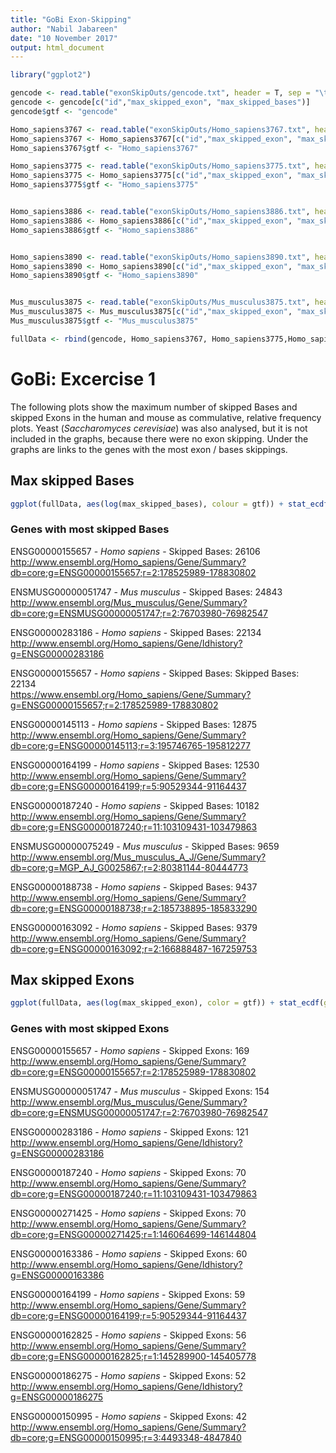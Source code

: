 ---
title: "GoBi Exon-Skipping"
author: "Nabil Jabareen"
date: "10 November 2017"
output: html_document
---

```{r, echo=FALSE, include=FALSE}

library("ggplot2")

gencode <- read.table("exonSkipOuts/gencode.txt", header = T, sep = "\t")
gencode <- gencode[c("id","max_skipped_exon", "max_skipped_bases")]
gencode$gtf <- "gencode"

Homo_sapiens3767 <- read.table("exonSkipOuts/Homo_sapiens3767.txt", header = T, sep = "\t")
Homo_sapiens3767 <- Homo_sapiens3767[c("id","max_skipped_exon", "max_skipped_bases")]
Homo_sapiens3767$gtf <- "Homo_sapiens3767"

Homo_sapiens3775 <- read.table("exonSkipOuts/Homo_sapiens3775.txt", header = T, sep = "\t")
Homo_sapiens3775 <- Homo_sapiens3775[c("id","max_skipped_exon", "max_skipped_bases")]
Homo_sapiens3775$gtf <- "Homo_sapiens3775"


Homo_sapiens3886 <- read.table("exonSkipOuts/Homo_sapiens3886.txt", header = T, sep = "\t")
Homo_sapiens3886 <- Homo_sapiens3886[c("id","max_skipped_exon", "max_skipped_bases")]
Homo_sapiens3886$gtf <- "Homo_sapiens3886"


Homo_sapiens3890 <- read.table("exonSkipOuts/Homo_sapiens3890.txt", header = T, sep = "\t")
Homo_sapiens3890 <- Homo_sapiens3890[c("id","max_skipped_exon", "max_skipped_bases")]
Homo_sapiens3890$gtf <- "Homo_sapiens3890"


Mus_musculus3875 <- read.table("exonSkipOuts/Mus_musculus3875.txt", header = T, sep = "\t")
Mus_musculus3875 <- Mus_musculus3875[c("id","max_skipped_exon", "max_skipped_bases")]
Mus_musculus3875$gtf <- "Mus_musculus3875"

fullData <- rbind(gencode, Homo_sapiens3767, Homo_sapiens3775,Homo_sapiens3886, Homo_sapiens3890, Mus_musculus3875)

```


# GoBi: Excercise 1

The following plots show the maximum number of skipped Bases and skipped Exons in the human and mouse as commulative, relative frequency plots. Yeast (*Saccharomyces cerevisiae*) was also analysed, but it is not included in the graphs, because there were no exon skipping. Under the graphs are links to the genes with the most exon / bases skippings.

## Max skipped Bases

```{r, echo=F}
ggplot(fullData, aes(log(max_skipped_bases), colour = gtf)) + stat_ecdf(geom = "step") + coord_cartesian(xlim = c(3,7)) + labs(colour = "Source Organism" ) + labs(x = "Log[max skipped Bases]") + labs(y="Relative frequency") + labs(title="Cmmulative plot of max skipped Bases")
```


### Genes with most skipped Bases

ENSG00000155657 - *Homo sapiens* - Skipped Bases: 26106  
<http://www.ensembl.org/Homo_sapiens/Gene/Summary?db=core;g=ENSG00000155657;r=2:178525989-178830802>

ENSMUSG00000051747 - *Mus musculus* - Skipped Bases: 24843  
<http://www.ensembl.org/Mus_musculus/Gene/Summary?db=core;g=ENSMUSG00000051747;r=2:76703980-76982547>

ENSG00000283186 - *Homo sapiens* - Skipped Bases: 22134  
<http://www.ensembl.org/Homo_sapiens/Gene/Idhistory?g=ENSG00000283186>

ENSG00000155657 - *Homo sapiens* - Skipped Bases: Skipped Bases: 22134  
<https://www.ensembl.org/Homo_sapiens/Gene/Summary?g=ENSG00000155657;r=2:178525989-178830802>

ENSG00000145113 - *Homo sapiens* - Skipped Bases: 12875  
<http://www.ensembl.org/Homo_sapiens/Gene/Summary?db=core;g=ENSG00000145113;r=3:195746765-195812277>

ENSG00000164199 - *Homo sapiens* - Skipped Bases: 12530  
<http://www.ensembl.org/Homo_sapiens/Gene/Summary?db=core;g=ENSG00000164199;r=5:90529344-91164437>

ENSG00000187240 - *Homo sapiens* - Skipped Bases: 10182  
<http://www.ensembl.org/Homo_sapiens/Gene/Summary?db=core;g=ENSG00000187240;r=11:103109431-103479863>

ENSMUSG00000075249 - *Mus musculus* - Skipped Bases: 9659  
<http://www.ensembl.org/Mus_musculus_A_J/Gene/Summary?db=core;g=MGP_AJ_G0025867;r=2:80381144-80444773>

ENSG00000188738 - *Homo sapiens* - Skipped Bases: 9437  
<http://www.ensembl.org/Homo_sapiens/Gene/Summary?db=core;g=ENSG00000188738;r=2:185738895-185833290>

ENSG00000163092 - *Homo sapiens* - Skipped Bases: 9379  
<http://www.ensembl.org/Homo_sapiens/Gene/Summary?db=core;g=ENSG00000163092;r=2:166888487-167259753>


## Max skipped Exons


```{r, echo=F}
ggplot(fullData, aes(log(max_skipped_exon), color = gtf)) + stat_ecdf(geom = "step") + coord_cartesian(xlim = c(0,2)) + labs(title = "Cmmulative plot of max skipped Exons")+ labs(colour = "Source Organism" ) + labs(x = "Log[max skipped Exons]") + labs(y="Relative frequency")
```

### Genes with most skipped Exons

ENSG00000155657 - *Homo sapiens* -  Skipped Exons: 169  
<http://www.ensembl.org/Homo_sapiens/Gene/Summary?db=core;g=ENSG00000155657;r=2:178525989-178830802>

ENSMUSG00000051747 - *Mus musculus* - Skipped Exons: 154  
<http://www.ensembl.org/Mus_musculus/Gene/Summary?db=core;g=ENSMUSG00000051747;r=2:76703980-76982547>

ENSG00000283186 - *Homo sapiens* - Skipped Exons: 121  
<http://www.ensembl.org/Homo_sapiens/Gene/Idhistory?g=ENSG00000283186>

ENSG00000187240 - *Homo sapiens* - Skipped Exons: 70  
<http://www.ensembl.org/Homo_sapiens/Gene/Summary?db=core;g=ENSG00000187240;r=11:103109431-103479863>

ENSG00000271425 - *Homo sapiens* - Skipped Exons: 70  
<http://www.ensembl.org/Homo_sapiens/Gene/Summary?db=core;g=ENSG00000271425;r=1:146064699-146144804>

ENSG00000163386 - *Homo sapiens* - Skipped Exons: 60  
<http://www.ensembl.org/Homo_sapiens/Gene/Idhistory?g=ENSG00000163386>

ENSG00000164199 - *Homo sapiens* - Skipped Exons: 59  
<http://www.ensembl.org/Homo_sapiens/Gene/Summary?db=core;g=ENSG00000164199;r=5:90529344-91164437>

ENSG00000162825 - *Homo sapiens* - Skipped Exons: 56  
<http://www.ensembl.org/Homo_sapiens/Gene/Summary?db=core;g=ENSG00000162825;r=1:145289900-145405778>

ENSG00000186275 - *Homo sapiens* - Skipped Exons: 52  
<http://www.ensembl.org/Homo_sapiens/Gene/Idhistory?g=ENSG00000186275>

ENSG00000150995 - *Homo sapiens* - Skipped Exons: 42  
<http://www.ensembl.org/Homo_sapiens/Gene/Summary?db=core;g=ENSG00000150995;r=3:4493348-4847840>